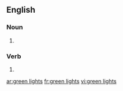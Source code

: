 ==English==

===Noun===
{{head|en|plural}}

# {{plural of|green light|lang=en|nocat=1}}

===Verb===
{{head|en}}

# {{en-third-person singular of|green light}}

[[ar:green lights]]
[[fr:green lights]]
[[vi:green lights]]